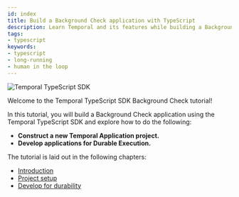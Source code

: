 ```yaml
---
id: index
title: Build a Background Check application with TypeScript
description: Learn Temporal and its features while building a Background Check application
tags:
- typescript
keywords:
- typescript
- long-running
- human in the loop
---
```


<img className="banner" src="/img/sdk_banners/banner_typescript.png" alt="Temporal TypeScript SDK" />

Welcome to the Temporal TypeScript SDK Background Check tutorial!

In this tutorial, you will build a Background Check application using the Temporal TypeScript SDK and explore how to do the following:

- **Construct a new Temporal Application project.**
- **Develop applications for Durable Execution.**

The tutorial is laid out in the following chapters:

- [Introduction](/tutorials/typescript/background-check/introduction.mdx)
- [Project setup](/tutorials/typescript/background-check/project-setup.mdx)
- [Develop for durability](/tutorials/typescript/background-check/durable-execution.mdx)
